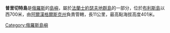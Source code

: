 '''普里切特島'''是[[俄羅斯|俄羅斯]]的[[島嶼|島嶼]]，屬於[[法蘭士約瑟夫地群島|法蘭士約瑟夫地群島]]的一部分，位於[[布利斯島|布利斯島]]以西700米，由[[阿爾漢格爾斯克州|阿爾漢格爾斯克州]]負責管轄，長11公里，最高點海拔高度401米。

[[Category:俄羅斯島嶼|Category:俄羅斯島嶼]]
{{Russia-geo-stub}}